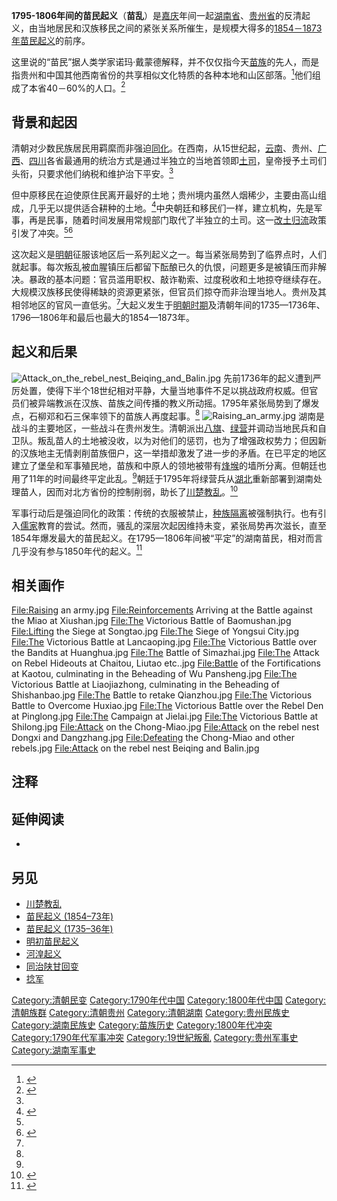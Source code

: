 {{Infobox military conflict
|conflict=苗民起义（1795－1806年）
|partof=[[苗民起义|苗民起义]]
|image=The_Victorious_Battle_at_Lancaoping.jpg
|caption=兰草坪之战（1795年）
|date= 1795年－1806年
|place=[[湖南省_(清朝)|湖南省]]、[[貴州省_(清朝)|贵州省]]
|result= [[清朝|清朝]]胜
|combatant1=[[清朝|清朝]]
|combatant2=[[苗族|苗民]]
|commander1=[[和琳|和琳]]（病亡）<br />[[福康安|福康安]]（病亡）<br />[[傅鼐|傅鼐]]<br />[[观成|观成]]<br />[[孙士毅|孙士毅]]<br />[[福宁_(清朝官员)|福宁]]<br />[[勒保|勒保]]<br />[[德楞泰|德楞泰]]<br />[[額勒登保|額勒登保]]
|commander2=[[石三保|石三保]]<br />[[石柳邓|石柳邓]]<br />[[吴八月|吴八月]]<br />[[吴半生|吴半生]]<br />[[王聪儿|王聪儿]]<br />[[陈崇德|陈崇德]]<br />[[胡正中|胡正中]]
|strength1=至少20,000士兵
|earwig=
|casualties2=
}}

'''1795-1806年间的苗民起义'''（'''苗乱'''）是[[嘉庆|嘉庆]]年间一起[[湖南省_(清朝)|湖南省]]、[[貴州省_(清朝)|贵州省]]的反清起义，由当地居民和汉族移民之间的紧张关系所催生，是规模大得多的[[苗民起义_(1854–1873年)|1854－1873年苗民起义]]的前序。

这里说的“苗民”据人类学家诺玛·戴蒙德解释，并不仅仅指今天[[苗族|苗族]]的先人，而是指贵州和中国其他西南省份的共享相似文化特质的各种本地和山区部落。<ref name="diamond">{{cite book|title=Cultural Encounters on China's Ethnic Frontiers|url=https://archive.org/details/culturalencounte0000harr|year=1995|publisher=University of Washington Press|isbn=0-295-97528-8|author=Norma Diamond|editor=Stevan Harrell|location=Seattle|chapter=Defining the Miao: Ming, Qing, and Contemporary Views}}</ref>他们组成了本省40－60%的人口。<ref name="elleman">{{cite book|last=Elleman|first=Bruce A.|title=Modern Chinese Warfare, 1795-1989|url=https://archive.org/details/modernchinesewar00elle|url-access=limited|year=2001|publisher=Routledge|isbn=978-0-415-21474-2|pages=[https://archive.org/details/modernchinesewar00elle/page/n19 7]–8|location=London|chapter=The Miao Revolt (1795–1806)}}</ref>

== 背景和起因 ==
清朝对少数民族居民用羁縻而非强迫[[同化|同化]]。在西南，从15世纪起，[[云南|云南]]、贵州、[[广西|广西]]、[[四川|四川]]各省最通用的统治方式是通过半独立的当地首领即[[土司|土司]]，皇帝授予土司们头衔，只要求他们纳税和维护治下平安。<ref name="diamond" />

但中原移民在迫使原住民离开最好的土地；贵州境内虽然人烟稀少，主要由高山组成，几乎无以提供适合耕种的土地。<ref>{{cite book |title=Insurgency and Social Disorder in Guizhou: The "Miao" Rebellion, 1854-1873 |author=Robert D. Jenks |year=1994 |location=Honolulu |publisher=University of Hawaii Press |pages=19–20, 25 |isbn=0-8248-1589-0 |quote=Guizhou had an overall population density ... rather low ... Han encroachment on Miao land was considered to be a serious problem by almost all officials in the nineteenth century ... [Immigrants] intensified the competition for land, which was already scarce ... poor soil and mountainous terrain.}}</ref>中央朝廷和移民们一样，建立机构，先是军事，再是民事，随着时间发展用常规部门取代了半独立的土司。这一[[改土归流|改土归流]]政策引发了冲突。<ref name="diamond" /><ref name="chc">{{cite book |title=The Cambridge History of China. Late Ch'ing 1800–1911, Part 1 |url=https://archive.org/details/cambridgehistory01fair_940 |url-access=limited |author=John K. Fairbank |author-link1=John K. Fairbank |author2=Denis Twitchett |author-link2=Denis Twitchett |year=1978 |location=Cambridge |publisher=Cambridge University Press |pages=[https://archive.org/details/cambridgehistory01fair_940/page/n149 132]–133 |isbn=978-0-521-21447-6}}</ref>

这次起义是[[明朝|明朝]]征服该地区后一系列起义之一。每当紧张局势到了临界点时，人们就起事。每次叛乱被血腥镇压后都留下酝酿已久的仇恨，问题更多是被镇压而非解决。暴政的基本问题：官员滥用职权、敲诈勒索、过度税收和土地掠夺继续存在。大规模汉族移民使得稀缺的资源更紧张，但官员们掠夺而非治理当地人。贵州及其相邻地区的官风一直低劣。<ref name="chc" />大起义发生于[[苗民起义_(明朝)|明朝时期]]及清朝年间的1735—1736年、1796—1806年和最后也最大的1854—1873年。

== 起义和后果 ==
[[File:Attack_on_the_rebel_nest_Beiqing_and_Balin.jpg|thumb]]
先前1736年的起义遭到严厉处置，使得下半个18世纪相对平静，大量当地事件不足以挑战政府权威。但官员们被异端教派在汉族、苗族之间传播的教义所动摇。1795年紧张局势到了爆发点，石柳邓和石三保率领下的苗族人再度起事。<ref name="elleman" />
[[File:Raising_an_army.jpg|thumb]]
湖南是战斗的主要地区，一些战斗在贵州发生。清朝派出[[八旗|八旗]]、[[绿营|绿营]]并调动当地民兵和自卫队。叛乱苗人的土地被没收，以为对他们的惩罚，也为了增强政权势力；但因新的汉族地主无情剥削苗族佃户，这一举措却激发了进一步的矛盾。在已平定的地区建立了堡垒和军事殖民地，苗族和中原人的领地被带有[[烽堠|烽堠]]的墙所分离。但朝廷也用了11年的时间最终平定此乱。<ref name="elleman" />朝廷于1795年将绿营兵从[[湖北|湖北]]重新部署到湖南处理苗人，因而对北方省份的控制削弱，助长了[[川楚教乱|川楚教乱]]。<ref name="kuhn">{{cite book|last=Kuhn|first=Philip A.|title=Rebellion and Its Enemies  in Late Imperial China|url=https://archive.org/details/rebellionitsenem00kuhn|url-access=limited|year=1980|publisher=Harvard University Press|isbn=0-674-74954-5|pages=[https://archive.org/details/rebellionitsenem00kuhn/page/n69 53]|location=Cambridge, Massachusetts}}</ref>

军事行动后是强迫同化的政策：传统的衣服被禁止，[[种族隔离|种族隔离]]被强制执行。也有引入[[儒家|儒家]]教育的尝试。然而，骚乱的深层次起因维持未变，紧张局势再次滋长，直至1854年爆发最大的苗民起义。在1795—1806年间被“平定”的湖南苗民，相对而言几乎没有参与1850年代的起义。<ref>{{cite book |title=Insurgency and Social Disorder in Guizhou: The "Miao" Rebellion, 1854-1873 |author=Robert D. Jenks |year=1994 |location=Honolulu |publisher=University of Hawaii Press |pages=67 |isbn=0-8248-1589-0 |quote=Once again the measures taken against the Miao were draconian, but they were applied largely in western Hunan rather than in Guizhou. They included forced assimilation (e.g., the Miao were ordered to wear Chinese dress instead of tribal dress), ... and the construction of a long wall with manned watchtowers to insure that Miao and Han remained segregated ... it did achieve results in western Hunan, for very few of the Miao there participated in the rebellions of the Xianfeng-Tongzhi period.}}</ref>

== 相关画作 ==
<gallery class="center" widths="180" heights="180">
File:Raising an army.jpg
File:Reinforcements Arriving at the Battle against the Miao at Xiushan.jpg
File:The Victorious Battle of Baomushan.jpg
File:Lifting the Siege at Songtao.jpg
File:The Siege of Yongsui City.jpg
File:The Victorious Battle at Lancaoping.jpg
File:The Victorious Battle over the Bandits at Huanghua.jpg
File:The Battle of Simazhai.jpg
File:The Attack on Rebel Hideouts at Chaitou, Liutao etc..jpg
File:Battle of the Fortifications at Kaotou, culminating in the Beheading of Wu Pansheng.jpg
File:The Victorious Battle at Liaojiazhong, culminating in the Beheading of Shishanbao.jpg
File:The Battle to retake Qianzhou.jpg
File:The Victorious Battle to Overcome Huxiao.jpg
File:The Victorious Battle over the Rebel Den at Pinglong.jpg
File:The Campaign at Jielai.jpg
File:The Victorious Battle at Shilong.jpg
File:Attack on the Chong-Miao.jpg
File:Attack on the rebel nest Dongxi and Dangzhang.jpg
File:Defeating the Chong-Miao and other rebels.jpg
File:Attack on the rebel nest Beiqing and Balin.jpg
</gallery>

== 注释 ==
{{reflist}}

== 延伸阅读 ==
*{{cite journal |last =Sutton| first = Donald S.|title =Ethnic Revolt in the Qing Empire: The "Miao Uprising" of 1795-1797 Reexamined |journal =Asia Major |volume =16 |issue = 2 |pages =105–152 |date =2003 |jstor = 41649879 |ref= none}}

== 另见 ==
* [[川楚教乱|川楚教乱]]
* [[苗民起义_(1854–73年)|苗民起义 (1854–73年)]]
*[[苗民起义_(1735–36年)|苗民起义 (1735–36年)]]
*[[明初苗民起义|明初苗民起义]]
*[[河湟起义|河湟起义]]
*[[同治陕甘回变|同治陕甘回变]]
*[[捻军|捻军]]

{{清朝歷史事件}}
[[Category:清朝民变|Category:清朝民变]]
[[Category:1790年代中国|Category:1790年代中国]]
[[Category:1800年代中国|Category:1800年代中国]]
[[Category:清朝族群|Category:清朝族群]]
[[Category:清朝贵州|Category:清朝贵州]]
[[Category:清朝湖南|Category:清朝湖南]]
[[Category:贵州民族史|Category:贵州民族史]]
[[Category:湖南民族史|Category:湖南民族史]]
[[Category:苗族历史|Category:苗族历史]]
[[Category:1800年代冲突|Category:1800年代冲突]]
[[Category:1790年代军事冲突|Category:1790年代军事冲突]]
[[Category:19世紀叛亂|Category:19世紀叛亂]]
[[Category:贵州军事史|Category:贵州军事史]]
[[Category:湖南军事史|Category:湖南军事史]]